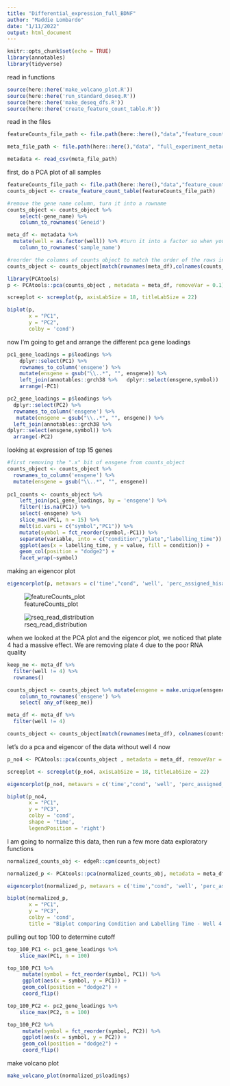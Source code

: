 ```yaml
---
title: "Differential_expression_full_BDNF"
author: "Maddie Lombardo"
date: "1/11/2022"
output: html_document
---
```


```r
knitr::opts_chunk$set(echo = TRUE)
library(annotables)
library(tidyverse)
```

read in functions
```r
source(here::here('make_volcano_plot.R'))
source(here::here('run_standard_deseq.R'))
source(here::here('make_deseq_dfs.R'))
source(here::here('create_feature_count_table.R'))
```

read in the files
```r
featureCounts_file_path <- file.path(here::here(),"data","feature_counts_bdnf_full_experiment")

meta_file_path <- file.path(here::here(),"data", "full_experiment_metadata.csv")

metadata <- read_csv(meta_file_path)

```


first, do a PCA plot of all samples
```r
featureCounts_file_path <- file.path(here::here(),"data","feature_counts_bdnf_full_experiment")
counts_object <- create_feature_count_table(featureCounts_file_path)

#remove the gene name column, turn it into a rowname
counts_object <- counts_object %>% 
    select(-gene_name) %>% 
    column_to_rownames('Geneid') 

meta_df <- metadata %>% 
  mutate(well = as.factor(well)) %>% #turn it into a factor so when you color by it with the biplot function it doesn't give you a gradient
    column_to_rownames('sample_name')

#reorder the columns of counts object to match the order of the rows in meta_df
counts_object <- counts_object[match(rownames(meta_df),colnames(counts_object))]

library(PCAtools)
p <- PCAtools::pca(counts_object , metadata = meta_df, removeVar = 0.1)

screeplot <- screeplot(p, axisLabSize = 18, titleLabSize = 22)

biplot(p,
       x = "PC1",
       y = "PC2",
       colby = 'cond')
```

now I'm going to get and arrange the different pca gene loadings

```r

pc1_gene_loadings = p$loadings %>% 
    dplyr::select(PC1) %>% 
    rownames_to_column('ensgene') %>% 
    mutate(ensgene = gsub("\\..*", "", ensgene)) %>% 
    left_join(annotables::grch38 %>%   dplyr::select(ensgene,symbol))  %>% 
    arrange(-PC1)

pc2_gene_loadings = p$loadings %>% 
  dplyr::select(PC2) %>% 
  rownames_to_column('ensgene') %>% 
   mutate(ensgene = gsub("\\..*", "", ensgene)) %>%
  left_join(annotables::grch38 %>% 
dplyr::select(ensgene,symbol)) %>% 
  arrange(-PC2)
```

looking at expression of top 15 genes
```r
#first removing the ".x" bit of ensgene from counts_object
counts_object <- counts_object %>% 
  rownames_to_column('ensgene') %>% 
  mutate(ensgene = gsub("\\..*", "", ensgene))
  
pc1_counts <- counts_object %>% 
    left_join(pc1_gene_loadings, by = 'ensgene') %>%
    filter(!is.na(PC1)) %>% 
    select(-ensgene) %>% 
    slice_max(PC1, n = 15) %>%
    melt(id.vars = c("symbol","PC1")) %>% 
    mutate(symbol = fct_reorder(symbol,-PC1)) %>% 
    separate(variable, into = c("condition","plate","labelling_time")) %>% 
    ggplot(aes(x = labelling_time, y = value, fill = condition)) + 
    geom_col(position = "dodge2") + 
    facet_wrap(~symbol)
```

making an eigencor plot
```r
eigencorplot(p, metavars = c('time',"cond", 'well', 'perc_assigned_hisat3n', 'm_assigned_assigned_hisat3n'))
```

![featureCounts_plot](C:/Users/mlomb/Desktop/tracked_files_github/bdnf_4su/plots/featureCounts_assignment_plot-1.png)

![rseq_read_distribution](C:/Users/mlomb/Desktop/tracked_files_github/bdnf_4su/plots/rseqc_read_distribution_plot-1.png)

when we looked at the PCA plot and the eigencor plot, we noticed that plate 4 had a massive effect. We are removing plate 4 due to the poor RNA quality
```r
keep_me <- meta_df %>% 
  filter(well != 4) %>% 
  rownames()

counts_object <- counts_object %>% mutate(ensgene = make.unique(ensgene)) %>% 
    column_to_rownames('ensgene') %>%
    select( any_of(keep_me)) 

meta_df <- meta_df %>% 
  filter(well != 4)

counts_object <- counts_object[match(rownames(meta_df), colnames(counts_object))]
```

let's do a pca and eigencor of the data without well 4 now

```r
p_no4 <- PCAtools::pca(counts_object , metadata = meta_df, removeVar = 0.1)

screeplot <- screeplot(p_no4, axisLabSize = 18, titleLabSize = 22)

eigencorplot(p_no4, metavars = c('time',"cond", 'well', 'perc_assigned_hisat3n', 'm_assigned_assigned_hisat3n'))

biplot(p_no4,
       x = "PC1",
       y = "PC3",
       colby = 'cond',
       shape = 'time',
       legendPosition = 'right')
```

I am going to normalize this data, then run a few more data exploratory functions
```r
normalized_counts_obj <- edgeR::cpm(counts_object)

normalized_p <- PCAtools::pca(normalized_counts_obj, metadata = meta_df, removeVar = 0.1)

eigencorplot(normalized_p, metavars = c('time',"cond", 'well', 'perc_assigned_hisat3n', 'm_assigned_assigned_hisat3n'), main = "Eigencor Plot of Normalized BDNF vs Control Principal Components - \nWell 4 Removed")

biplot(normalized_p,
       x = "PC1",
       y = "PC3",
       colby = 'cond', 
       title = "Biplot comparing Condition and Labelling Time - Well 4 Removed")
```



pulling out top 100 to determine cutoff

```r
top_100_PC1 <- pc1_gene_loadings %>% 
    slice_max(PC1, n = 100)

top_100_PC1 %>% 
     mutate(symbol = fct_reorder(symbol, PC1)) %>% 
     ggplot(aes(x = symbol, y = PC1)) + 
     geom_col(position = "dodge2") +
     coord_flip()

top_100_PC2 <- pc2_gene_loadings %>% 
    slice_max(PC2, n = 100)

top_100_PC2 %>% 
     mutate(symbol = fct_reorder(symbol, PC2)) %>% 
     ggplot(aes(x = symbol, y = PC2)) + 
     geom_col(position = "dodge2") +
     coord_flip()
```

make volcano plot

```r
make_volcano_plot(normalized_p$loadings)
```


